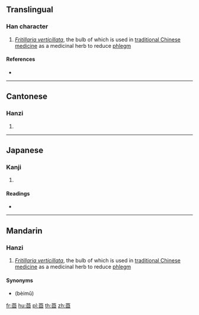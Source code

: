 {{character info/new}}
==Translingual==

===Han character===
{{Han char|rn=140|rad=艸|as=07|sn=13|four=44600|canj=TWCB}}
# ''[[Fritillaria verticillata]]'', the bulb of which is used in [[traditional Chinese medicine]] as a medicinal herb to reduce [[phlegm]]

====References====
* {{Han ref|kx=1034.050|dkj=31048|dj=1493.100|hdz=53219.120|uh=8394|ud=33684|bh=D766|bd=55142}}

----

==Cantonese==

===Hanzi===
{{yue-hanzi|jyut=|y=maang4}}

# {{defn|lang=yue|sort=艸07}}

----

==Japanese==

===Kanji===
{{ja-kanji|grade=|rs=艸07}}

# {{defn|lang=ja|sort=艸07}}

====Readings====
* {{ja-readings|on=[[もう]] (mō), [[みょう]] (myō), [[きつ]] (kitsu), [[こち]] (kochi), [[てい]] (tei), [[きょう]] (kyō)|kun=[[ははぐり]] (hahaguri)|nanori=}}

----

==Mandarin==

===Hanzi===
{{cmn-hanzi|pin=[[méng]] ([[meng2]]), [[yīng]] ([[ying1]])|wg=meng<sup>2</sup>, ying<sup>1</sup>}}
# ''[[Fritillaria verticillata]]'', the bulb of which is used in [[traditional Chinese medicine]] as a medicinal herb to reduce [[phlegm]]

====Synonyms====
* {{l|cmn|贝母}} (bèimǔ)

[[fr:莔]]
[[hu:莔]]
[[pl:莔]]
[[th:莔]]
[[zh:莔]]